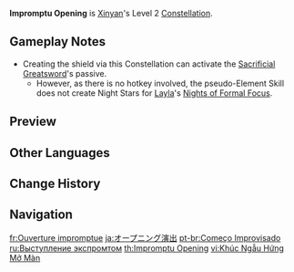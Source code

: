 {{Constellation Infobox
|image       = Constellation Impromptu Opening.png
|description = [[Riff Revolution]]'s {{Color|Physical DMG}} has its [[CRIT Rate]] increased by 100%, and will form a shield at Shield Level 3: Rave when cast.
|level       = 2
|character   = Xinyan
|utility1    = Shield
|utility2    = CRIT Rate
|utility3    = Guaranteed CRIT Hit
}}
'''Impromptu Opening''' is [[Xinyan]]'s Level 2 [[Constellation]].

==Gameplay Notes==
*Creating the shield via this Constellation can activate the [[Sacrificial Greatsword]]'s passive.
**However, as there is no hotkey involved, the pseudo-Element Skill does not create Night Stars for [[Layla]]'s [[Nights of Formal Focus]].

==Preview==
{{Preview
|file=Constellation Impromptu Opening
}}

==Other Languages==
{{Other Languages
|en      = Impromptu Opening
|zhs     = 开场即兴段
|zhs_rm  = Kāichǎng Jíxìng Duàn
|zht     = 開場即興段
|zht_rm  = Kāichǎng Jíxìng Duàn
|zh_tl   = Impromptu Opening
|ja      = オープニング演出
|ja_rm   = Oopuningu Enshutsu
|ja_tl   = Opening Direction
|ko      = 오프닝 즉흥연주
|ko_tl   = Opening Improvisation
|es      = Comienzo improvisado
|es_tl   = Impromptu Start
|fr      = Ouverture impromptue
|ru      = Выступление экспромтом
|ru_tl   = Impromptu Performance
|th      = Impromptu Opening
|vi      = Khúc Ngẫu Hứng Mở Màn
|vi_tl   = 
|de      = Explosive Stimmung
|de_tl   = Explosive Atmosphere
|id      = Impromptu Opening
|pt      = Começo Improvisado
|pt_tl   = Impromptu Start
|tr      = Doğaçlama Gösteri
|tr_tl   = Improvised Show
|it      = Improvvisazione
|it_tl   = Improvisation
}}

==Change History==
{{Change History|1.1}}

==Navigation==
{{Talent Navbox|Xinyan}}

[[fr:Ouverture impromptue]]
[[ja:オープニング演出]]
[[pt-br:Começo Improvisado]]
[[ru:Выступление экспромтом]]
[[th:Impromptu Opening]]
[[vi:Khúc Ngẫu Hứng Mở Màn]]